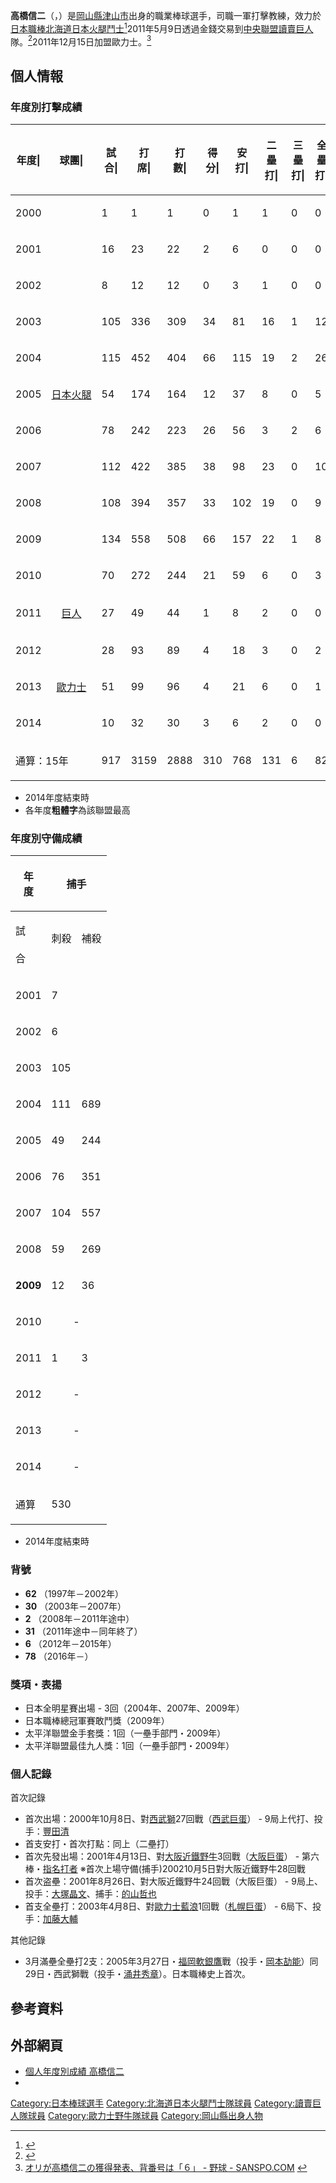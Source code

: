 {{Infobox NPB player|
|name=高橋 信二|
|image=DSC08578 Shinji Takahashi.jpg|
|width=300|
|position=|
|team=|
|number=|
|bats=右|
|throws=右|
|birthdate={{birth_date_and_age|1978|8|7|mf=y}}|
|birthplace={{JPN}}[[岡山縣|岡山縣]][[津山市|津山市]]|
|debutleague=NPB
|debutdate=10月8日
|debutyear=2000年
|debutteam=西武獅
|statyear=2014年球季
|stat1label=打擊率
|stat1value=0.266
|stat2label=全壘打
|stat2value=82
|stat3label=打點
|stat3value=416
|stat4label=盜壘
|stat4value=22
|teams=<nowiki></nowiki>
* 岡山縣立津山工業高等學校
* [[北海道日本火腿鬥士|日本火腿鬥士<br />北海道日本火腿鬥士]] (1997年－2011年)
* [[讀賣巨人|讀賣巨人]] (2011年)
* [[歐力士野牛|歐力士野牛]] (2012年－2014年)
'''棒球挑戰聯盟'''
* 信濃大羚羊（2015年－2016年）
* 信濃大羚羊打擊教練（2015年）
* 信濃大羚羊監督（2015年－2016年）
'''教練時期'''
* [[北海道日本火腿鬥士|北海道日本火腿鬥士]]一軍捕手教練兼助理打擊教練（2016年－2017年）
* [[北海道日本火腿鬥士|北海道日本火腿鬥士]]二軍投捕教練兼助理打擊教練（2018年－2020年）
* [[北海道日本火腿鬥士|北海道日本火腿鬥士]]一軍打擊教練（2021年）
}}

'''高橋信二'''（{{jpn|j=髙橋 信二|hg=たかはし しんじ|rm=Takahashi Shinji}}，{{bd|1978年|8月7日|catIdx=Takahashi, Shinji}}）是[[岡山縣|岡山縣]][[津山市|津山市]]出身的職業棒球選手，司職一軍打擊教練，效力於[[日本職棒|日本職棒]][[北海道日本火腿鬥士|北海道日本火腿鬥士]]<ref>{{Cite web |url=http://baseball.yahoo.co.jp/npb/player/11548/ |title=Yahoo!スポーツ - プロ野球 - 読売ジャイアンツ - 高橋　信二 |accessdate=2011-05-28 |archive-date=2011-11-02 |archive-url=https://web.archive.org/web/20111102193856/http://baseball.yahoo.co.jp/npb/player/11548/ |dead-url=no }}</ref>2011年5月9日透過金錢交易到[[中央聯盟|中央聯盟]][[讀賣巨人|讀賣巨人]]隊。<ref>{{Cite web |url=http://www.sponichi.co.jp/baseball/news/2011/05/09/kiji/K20110509000787270.html |title=巨人、日本ハム・高橋を金銭トレードで獲得 ― スポニチ Sponichi Annex 野球 |accessdate=2011-05-28 |archive-date=2011-05-26 |archive-url=https://web.archive.org/web/20110526172620/http://www.sponichi.co.jp/baseball/news/2011/05/09/kiji/K20110509000787270.html |dead-url=no }}</ref>2011年12月15日加盟歐力士。<ref>[http://www.sanspo.com/baseball/news/111215/bsk1112151743001-n1.htm オリが高橋信二の獲得発表、背番号は「６」 - 野球 - SANSPO.COM] {{webarchive|url=https://web.archive.org/web/20120107201858/http://www.sanspo.com/baseball/news/111215/bsk1112151743001-n1.htm |date=2012-01-07 }}</ref>

== 個人情報 ==
=== 年度別打擊成績 ===
{| class="wikitable" style="text-align:right; font-size:small"
|-bgcolor="#efefef"
!年度|!!球團|!!試合|!!打<br>席|!!打<br>數|!!得分|!!安打|!!二<br>壘<br>打|!!三<br>壘<br>打|!!全<br>壘<br>打|!!壘<br>打<br>數|!!打點|!!盜壘|!!盜<br>壘<br>刺|!!觸擊|!!犧<br>牲<br>打|!!保送|!!敬遠|!!觸身|!!三振|!!雙殺|!!打<br>擊<br>率|!!上<br>壘<br>率|!!長<br>打<br>率|!!OPS
|-
|style="text-align:center"|2000
|rowspan="11" style="text-align:center; white-space:nowrap"|[[北海道日本火腿鬥士|日本火腿]]
|1||1||1||0||1||1||0||0||2||1||0||0||0||0||0||0||0||0||0||1.000||1.000||2.000||3.000
|-
|style="text-align:center"|2001
|16||23||22||2||6||0||0||0||6||3||1||0||0||0||1||0||0||6||2||.273||.304||.273||.577
|-
|style="text-align:center"|2002
|8||12||12||0||3||1||0||0||4||2||0||0||0||0||0||0||0||4||0||.250||.250||.333||.583
|-
|style="text-align:center"|2003
|105||336||309||34||81||16||1||12||135||49||3||0||5||2||15||0||5||73||4||.262||.305||.437||.742
|-
|style="text-align:center"|2004
|115||452||404||66||115||19||2||26||216||84||2||1||3||5||34||2||6||93||7||.285||.345||.535||.880
|-
|style="text-align:center"|2005
|54||174||164||12||37||8||0||5||60||27||1||0||1||2||3||1||4||33||1||.226||.254||.366||.620
|-
|style="text-align:center"|2006
|78||242||223||26||56||3||2||6||81||19||2||2||3||3||10||0||3||42||3||.251||.289||.363||.652
|-
|style="text-align:center"|2007
|112||422||385||38||98||23||0||10||151||43||2||0||4||3||26||0||4||64||9||.255||.306||.392||.698
|-
|style="text-align:center"|2008
|108||394||357||33||102||19||0||9||148||58||3||2||7||3||24||2||3||74||13||.286||.333||.415||.748
|-
|style="text-align:center"|2009
|134||558||508||66||157||22||1||8||205||75||7||2||7||3||35||1||5||78||16||.309||.358||.404||.761
|-
|style="text-align:center"|2010
|70||272||244||21||59||6||0||3||74||31||0||0||0||0||23||1||5||34||4||.242||.320||.303||.623
|-
|style="text-align:center;"|2011
|rowspan="1" style="text-align:center; white-space:nowrap;"|[[讀賣巨人|巨人]]
|27||49||44||1||8||2||0||0||10||3||0||1||1||0||4||0||0||8||0||.182||.250||.227||.477
|-
|style="text-align:center;"|2012
|rowspan="3" style="text-align:center; white-space:nowrap;"|[[歐力士野牛|歐力士]]
|28||93||89||4||18||3||0||2||27||12||0||0||0||0||4||1||0||15||3||.202||.237||.303||.540
|-
|style="text-align:center;"|2013
|51||99||96||4||21||6||0||1||30||9||1||0||0||0||2||0||1||18||2||.219||.242||.313||.555
|-
|style="text-align:center;"|2014
|10||32||30||3||6||2||0||0||8||0||0||0||0||0||2||0||0||3||0||.200||.250||.267||.517
|-
!colspan="2"|通算：15年
|917||3159||2888||310||768||131||6||82||1157||416||22||8||31||21||183||8||36||545||64||.266||.316||.401||.718
|}
* 2014年度結束時
* 各年度'''粗體字'''為該聯盟最高

=== 年度別守備成績 ===
{| class="wikitable" style="text-align: right; font-size: small;"
!rowspan="2"|年<br />度!!colspan="11"|捕手!!colspan="6"|一壘
|-style="line-height:1.25em; text-align:center;"
!試<br /><br />合!!刺殺<br /><br />!!補殺<br /><br />!!失策<br /><br />!!併殺<br /><br />!!補殺<br /><br />!!守備率<br /><br />!!企<br />圖<br />數!!許<br />盗<br />壘!!盗壘刺|盗<br />壘<br />刺!!盗壘阻止率<br /><br />!!試<br /><br />合!!刺<br /><br />殺!!補<br /><br />殺!!失<br /><br />策!!併<br /><br />殺!!守<br />備<br />率
|-
|style="text-align:center;"|2001
|7||||||0||0||0||1.000||0||0||0||-||colspan="6" align="center"|-
|-
|style="text-align:center;"|2002
|6||||||0||0||0||1.000||3||3||0||.000||colspan="6" align="center"|-
|-
|style="text-align:center;"|2003
|105||||||5||8||6||.990||84||63||21||.250||colspan="6" align="center"|-
|-
|style="text-align:center;"|2004
|111||689||47||7||9||2||.991||88||66||22||.250||colspan="6" align="center"|-
|-
|style="text-align:center;"|2005
|49||244||18||0||4||1||1.000||31||23||8||.258||colspan="6" align="center"|-
|-
|style="text-align:center;"|2006
|76||351||37||5||5||3||.987||54||37||17||.315||colspan="6" align="center"|-
|-
|style="text-align:center;"|2007
|104||557||44||4||8||3||.995||58||41||17||.293||colspan="6" align="center"|-
|-
|style="text-align:center;"|2008
|59||269||14||1||0||1||.996||31||25||6||.194||53||334||14||2||22||.994
|-
|style="text-align:center;"|'''2009'''
|12||36||2||0||0||0||1.000||3||2||1||.333||110||949||33||1||70||.999
|-
|style="text-align:center;"|2010
|colspan="11" align="center"|-||62||556||20||5||54||.991
|-
|style="text-align:center;"|2011
|1||3||1||0||0||0||1.000||0||0||0||-||15||91||5||2||8||.980
|-
|style="text-align:center;"|2012
|colspan="11" align="center"|-||1||8||0||0||1||1.000
|-
|style="text-align:center;"|2013
|colspan="11" align="center"|-||7||36||0||0||0||1.000
|-
|style="text-align:center;"|2014
|colspan="11" align="center"|-||10||64||2||2||4||.971
|-
!通算
|530||||||22||34||16||.992||352||260||92||.261||258||2038||74||12||159||.994
|}

* 2014年度結束時

=== 背號 ===
* '''62''' （1997年－2002年）
* '''30''' （2003年－2007年）
* '''2''' （2008年－2011年途中）
* '''31''' （2011年途中－同年終了）
* '''6''' （2012年－2015年）
* '''78''' （2016年－）

=== 獎項・表揚 ===
* 日本全明星賽出場 - 3回（2004年、2007年、2009年）
*日本職棒總冠軍賽敢鬥獎（2009年）
* 太平洋聯盟金手套獎：1回（一壘手部門・2009年）
* 太平洋聯盟最佳九人獎：1回（一壘手部門・2009年）

=== 個人記錄 ===
; 首次記錄
* 首次出場：2000年10月8日、對[[埼玉西武獅|西武獅]]27回戰（[[西武巨蛋|西武巨蛋]]） - 9局上代打、投手：[[豐田清|豐田清]]
* 首支安打・首次打點：同上（二壘打）
* 首次先發出場：2001年4月13日、對[[大阪近鐵野牛|大阪近鐵野牛]]3回戰（[[大阪巨蛋|大阪巨蛋]]） - 第六棒・[[指名打者|指名打者]] ※首次上場守備(捕手)200210月5日對大阪近鐵野牛28回戰
* 首次盗壘：2001年8月26日、對大阪近鐵野牛24回戰（大阪巨蛋） - 9局上、投手：[[大塚晶則|大塚晶文]]、捕手：[[的山哲也|的山哲也]]
* 首支全壘打：2003年4月8日、對[[歐力士野牛|歐力士藍浪]]1回戰（[[札幌巨蛋|札幌巨蛋]]） - 6局下、投手：[[加藤大輔|加藤大輔]]
; 其他記錄
* 3月滿壘全壘打2支：2005年3月27日・[[福岡軟銀鷹|福岡軟銀鷹]]戰（投手・[[岡本克道|岡本劼能]]）同29日・西武獅戰（投手・[[涌井秀章|涌井秀章]]）。日本職棒史上首次。

== 參考資料 ==
{{reflist}}

==外部網頁==
* [https://npb.jp/bis/players/31933884.html 個人年度別成績 高橋信二] {{ja icon}} 
* {{Baseballstats|brm=takaha002shi}}


{{日本太平洋聯盟最佳九人一壘手}}
{{日本職棒總冠軍賽敢鬥獎}}
{{DEFAULTSORT:Takahashi, Shinji}}
[[Category:日本棒球選手|Category:日本棒球選手]]
[[Category:北海道日本火腿鬥士隊球員|Category:北海道日本火腿鬥士隊球員]]
[[Category:讀賣巨人隊球員|Category:讀賣巨人隊球員]]
[[Category:歐力士野牛隊球員|Category:歐力士野牛隊球員]]
[[Category:岡山縣出身人物|Category:岡山縣出身人物]]